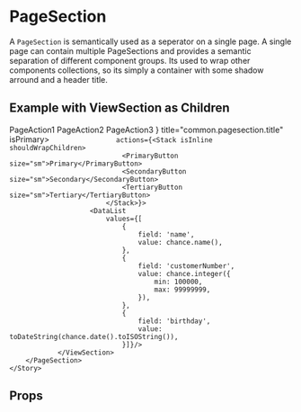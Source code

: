 

<Meta title="Patterns|PageSection" component={PageSection} decorators={[ProviderDecorator]} />

# PageSection

A `PageSection` is semantically used as a seperator on a single page. A single page can contain 
multiple PageSections and provides a semantic separation of different component groups. 
Its used to wrap other components collections, so its simply a container with some
shadow arround and a header title.

## Example with ViewSection as Children

<Preview>
    <Story name="pagesection-example-viewsection-children">
        <PageSection 
            title="common.viewsection.title"
            actions={<Stack isInline shouldWrapChildren>
                        <PrimaryButton size="sm">PageAction1</PrimaryButton>
                        <SecondaryButton size="sm">PageAction2</SecondaryButton>
                        <TertiaryButton size="sm">PageAction3</TertiaryButton>
                    </Stack>} 
            title="common.pagesection.title" 
            isPrimary>
                <ViewSection
                    isEmbedded
                   
                    actions={<Stack isInline shouldWrapChildren>
                                <PrimaryButton size="sm">Primary</PrimaryButton>
                                <SecondaryButton size="sm">Secondary</SecondaryButton>
                                <TertiaryButton size="sm">Tertiary</TertiaryButton>
                            </Stack>}>
                        <DataList  
                            values={[
                                {
                                    field: 'name',
                                    value: chance.name(),
                                },
                                {
                                    field: 'customerNumber',
                                    value: chance.integer({
                                        min: 100000,
                                        max: 99999999,
                                    }),
                                },
                                {
                                    field: 'birthday',
                                    value: toDateString(chance.date().toISOString()),
                                }]}/>
                </ViewSection>
        </PageSection>
    </Story>
</Preview>

## Props

<Props of={PageSection} />
